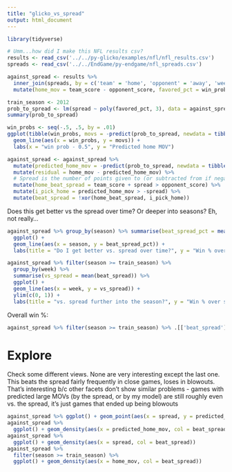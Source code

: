 ```yaml
---
title: "glicko_vs_spread"
output: html_document
---
```


```r
library(tidyverse)

# Umm...how did I make this NFL results csv?
results <- read_csv('../../py-glicko/examples/nfl/nfl_results.csv')
spreads <- read_csv('../../EndGame/py-endgame/nfl_spreads.csv')

against_spread <- results %>%
  inner_join(spreads, by = c('team' = 'home', 'opponent' = 'away', 'week', 'season')) %>% 
  mutate(home_mov = team_score - opponent_score, favored_pct = win_prob - .5)
```

```r
train_season <- 2012
prob_to_spread <- lm(spread ~ poly(favored_pct, 3), data = against_spread %>% filter(season < train_season))
summary(prob_to_spread)
```


```r
win_probs <- seq(-.5, .5, by = .01)
ggplot(tibble(win_probs, movs = -predict(prob_to_spread, newdata = tibble(favored_pct = win_probs)))) +
  geom_line(aes(x = win_probs, y = movs)) +
  labs(x = "win prob - 0.5", y = "Predicted home MOV")
```

```r
against_spread <- against_spread %>%
  mutate(predicted_home_mov = -predict(prob_to_spread, newdata = tibble(favored_pct = favored_pct))) %>% 
  mutate(residual = home_mov - predicted_home_mov) %>% 
  # Spread is the number of points given to (or subtracted from if negative) the home team
  mutate(home_beat_spread = team_score + spread > opponent_score) %>% 
  mutate(i_pick_home = predicted_home_mov > -spread) %>% 
  mutate(beat_spread = !xor(home_beat_spread, i_pick_home))
```

Does this get better vs the spread over time? Or deeper into seasons? Eh, not really...

```r
against_spread %>% group_by(season) %>% summarise(beat_spread_pct = mean(beat_spread)) %>% 
  ggplot() +
  geom_line(aes(x = season, y = beat_spread_pct)) +
  labs(title = "Do I get better vs. spread over time?", y = "Win % over spread")

against_spread %>% filter(season >= train_season) %>%
  group_by(week) %>%
  summarise(vs_spread = mean(beat_spread)) %>%
  ggplot() +
  geom_line(aes(x = week, y = vs_spread)) +
  ylim(c(0, 1)) +
  labs(title = "vs. spread further into the season?", y = "Win % over spread")
```

Overall win %:

```r
against_spread %>% filter(season >= train_season) %>% .[['beat_spread']] %>% mean()
```

# Explore

Check some different views. None are very interesting except the last one.
This beats the spread fairly frequently in close games, loses in blowouts.
That's interesting b/c other facets don't show similar problems - 
games with predicted large MOVs (by the spread, or by my model)
are still roughly even vs. the spread, it's just games that ended up being blowouts

```r
against_spread %>% ggplot() + geom_point(aes(x = spread, y = predicted_home_mov, col = beat_spread))
against_spread %>%
  ggplot() + geom_density(aes(x = predicted_home_mov, col = beat_spread))
against_spread %>%
  ggplot() + geom_density(aes(x = spread, col = beat_spread))
against_spread %>%
  filter(season >= train_season) %>%
  ggplot() + geom_density(aes(x = home_mov, col = beat_spread))
```
